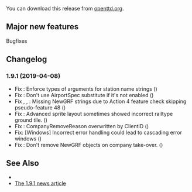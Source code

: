 {{en/-}}
{{en/OTTDVersions}}

{{en/Release|prev=OpenTTD 1.9.0|next=OpenTTD 1.9.2|date=2019-04-08}}

You can download this release from [http://www.openttd.org/download-stable/1.9.1 openttd.org].

==Major new features==
Bugfixes

==Changelog==
=== 1.9.1 (2019-04-08) ===
* Fix {{en/GHIssue|6564}}: Enforce types of arguments for station name strings ({{en/GHIssue|7419}})
* Fix {{en/GHIssue|7433}}: Don't use AirportSpec substitute if it's not enabled ({{en/GHIssue|7435}})
* Fix {{en/GHIssue|7447}}, {{en/GHIssue|7466}}, {{en/GHIssue|7476}}: Missing NewGRF strings due to Action 4 feature check skipping pseudo-feature 48 ({{en/GHIssue|7449}})
* Fix {{en/GHIssue|6222}}: Advanced sprite layout sometimes showed incorrect railtype ground tile. ({{en/GHIssue|7460}})
* Fix {{en/GHIssue|7439}}: CompanyRemoveReason overwritten by ClientID ({{en/GHIssue|7465}})
* Fix: [Windows] Incorrect error handling could lead to cascading error windows ({{en/GHIssue|7482}})
* Fix {{en/GHIssue|7478}}: Don't remove NewGRF objects on company take-over. ({{en/GHIssue|7483}})


==See Also==
* {{en/Forum|topic=85117|Forum topic for 1.9.1}}
* [https://www.openttd.org/news/2019/04/08/openttd-1-9-1.html The 1.9.1 news article]